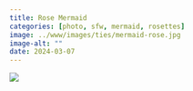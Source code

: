```yaml
---
title: Rose Mermaid
categories: [photo, sfw, mermaid, rosettes]
image: ../www/images/ties/mermaid-rose.jpg
image-alt: ""
date: 2024-03-07
---
```


![](../www/images/ties/mermaid-rose.jpg)

